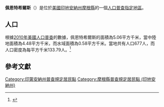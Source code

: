 {{noteTA
|G1=USState
|G2=地名
|G3=Unit
}}
{{Infobox settlement
|official_name            = 佩恩特希爾斯
|native_name = Painted Hills
|settlement_type          = [[人口普查指定地區|人口普查指定地區]]
|image_skyline            = Morgan County Indiana Incorporated and Unincorporated areas Painted Hills Highlighted 1857632.svg
|imagesize                = 250px
|image_map                = 
|mapsize                  = 
|pushpin_map              = USA Indiana 
|pushpin_label            = 佩恩特希爾斯
|pushpin_label_position   = top
|pushpin_map_caption      = 佩恩特希爾斯在印地安納州的位置
|subdivision_type         = [[世界政區索引|國家]]
|subdivision_type1        = [[美国州份|州份]]
|subdivision_type2        = [[印地安納州行政区划|縣]]
|subdivision_name         = [[美国|美国]]
|subdivision_name1        = [[印地安納州|印地安納州]]
|subdivision_name2        = [[摩根縣_(印地安納州)|摩根縣]]
|elevation_ft             = 722
|elevation_m              = 220
|timezone                 = [[北美东部时区|北美东部时区]]
|area_total_km2           = 5.06
|area_land_km2            = 4.48
|area_water_km2           = 0.58
|area_total_sq_mi         = 
|area_land_sq_mi          = 
|area_water_sq_mi         = 
|population_as_of         = [[2010年美國人口普查|2010]]
|population_footnotes     = 
|population_total         = 677
|population_density_km2   = auto
|population_density_sq_mi = auto
|utc_offset               = -5
|coordinates              = {{coord|39|23|44|N|86|20|46|W|display=inline,title}}
| coor_pinpoint           = 
| coordinates_footnotes   = 
|timezone_DST             = EDT
|utc_offset_DST           = -4
|postal_code_type         = [[美國郵區編號|郵區編號]]
|postal_code              = 46151
|area_code                = {{link-en|电话区号765|Area code 765|765}}
|blank_name = [[地名信息系统|GNIS ID]]
|blank_info = 2629901<ref name="GNIS">{{cite gnis|2629901|Painted Hills}}</ref>
}}
'''佩恩特希爾斯'''（{{lang-en|Painted Hills}}）是位於[[美國|美國]][[印地安納州|印地安納州]][[摩根縣_(印地安納州)|摩根縣]]的一個[[人口普查指定地區|人口普查指定地區]]。

== 人口 ==
根據[[2010年美國人口普查|2010年美國人口普查]]的數據，佩恩特希爾斯的面積為5.06平方千米，當中陸地面積為4.48平方千米，而水域面積為0.58平方千米。當地共有人口677人，而人口密度為每平方千米133.79人。<ref name="GR8">{{cite web|url=http://factfinder2.census.gov|publisher=[[美国人口调查局|美国人口调查局]]|accessdate=2011-05-14|title=American FactFinder|archive-date=2013-09-11|archive-url=https://web.archive.org/web/20130911234518/http://factfinder2.census.gov/|dead-url=no}}</ref>

== 參考文獻 ==
{{reflist}}

{{摩根縣 (印地安納州)}}

{{DEFAULTSORT:Painted Hills, Indiana}}
[[Category:印第安納州普查規定居民點|Category:印第安納州普查規定居民點]]
[[Category:摩根縣普查規定居民點_(印地安納州)|Category:摩根縣普查規定居民點 (印地安納州)]]

{{Indiana-geo-stub}}